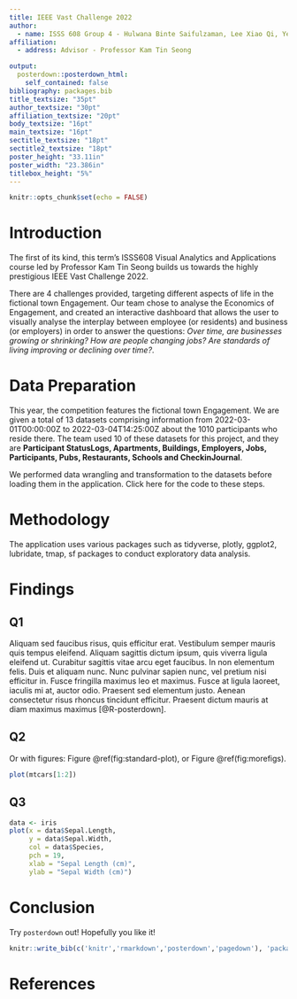 ```yaml
---
title: IEEE Vast Challenge 2022
author:
  - name: ISSS 608 Group 4 - Hulwana Binte Saifulzaman, Lee Xiao Qi, Yeo Kim Siang
affiliation:
  - address: Advisor - Professor Kam Tin Seong 

output: 
  posterdown::posterdown_html:
    self_contained: false
bibliography: packages.bib
title_textsize: "35pt"
author_textsize: "30pt"
affiliation_textsize: "20pt"
body_textsize: "16pt"
main_textsize: "16pt"
sectitle_textsize: "18pt"
sectitle2_textsize: "18pt"
poster_height: "33.11in"
poster_width: "23.386in"
titlebox_height: "5%"
---
```


```r
knitr::opts_chunk$set(echo = FALSE)
```

# Introduction

The first of its kind, this term’s ISSS608 Visual Analytics and Applications course led by Professor Kam Tin Seong builds us towards the highly prestigious IEEE Vast Challenge 2022.

There are 4 challenges provided, targeting different aspects of life in the fictional town Engagement. Our team chose to analyse the Economics of Engagement, and created an interactive dashboard that allows the user to visually analyse the interplay between employee (or residents) and business (or employers) in order to answer the questions: *Over time, are businesses growing or shrinking? How are people changing jobs? Are standards of living improving or declining over time?*.

# Data Preparation

This year, the competition features the fictional town Engagement. We are given a total of 13 datasets comprising information from 2022-03-01T00:00:00Z to 2022-03-04T14:25:00Z about the 1010 participants who reside there. The team used 10 of these datasets for this project, and they are **Participant StatusLogs, Apartments, Buildings, Employers, Jobs, Participants, Pubs, Restaurants, Schools and CheckinJournal**.

We performed data wrangling and transformation to the datasets before loading them in the application. Click here for the code to these steps. 

# Methodology

The application uses various packages such as tidyverse, plotly, ggplot2, lubridate, tmap, sf packages to conduct exploratory data analysis. 

# Findings

## Q1

Aliquam sed faucibus risus, quis efficitur erat. Vestibulum semper mauris quis tempus eleifend. Aliquam sagittis dictum ipsum, quis viverra ligula eleifend ut. Curabitur sagittis vitae arcu eget faucibus. In non elementum felis. Duis et aliquam nunc. Nunc pulvinar sapien nunc, vel pretium nisi efficitur in. Fusce fringilla maximus leo et maximus. Fusce at ligula laoreet, iaculis mi at, auctor odio. Praesent sed elementum justo. Aenean consectetur risus rhoncus tincidunt efficitur. Praesent dictum mauris at diam maximus maximus [@R-posterdown].



## Q2

Or with figures: Figure \@ref(fig:standard-plot), or Figure \@ref(fig:morefigs).

```r
plot(mtcars[1:2])
```


## Q3

```r
data <- iris
plot(x = data$Sepal.Length, 
     y = data$Sepal.Width, 
     col = data$Species,
     pch = 19, 
     xlab = "Sepal Length (cm)",
     ylab = "Sepal Width (cm)")
```

# Conclusion

Try `posterdown` out! Hopefully you like it!

```r
knitr::write_bib(c('knitr','rmarkdown','posterdown','pagedown'), 'packages.bib')
```

# References